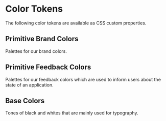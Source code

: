 
<Meta title="Design Tokens/Colors" />

# Color Tokens

The following color tokens are available as CSS custom properties.

## Primitive Brand Colors

Palettes for our brand colors.

<ColorPalette>
  <ColorItem
    title="Brand"
    subtitle="Brand Colors"
    colors={{
      50: "var(--hap-primitives-color-brand-50)",
      100: "var(--hap-primitives-color-brand-100)",
      200: "var(--hap-primitives-color-brand-200)",
      300: "var(--hap-primitives-color-brand-300)",
      400: "var(--hap-primitives-color-brand-400)",
      500: "var(--hap-primitives-color-brand-500)",
      600: "var(--hap-primitives-color-brand-600)",
      700: "var(--hap-primitives-color-brand-700)",
      800: "var(--hap-primitives-color-brand-800)",
      900: "var(--hap-primitives-color-brand-900)",
    }}
  />
  <ColorItem
    title="Neutral"
    subtitle="Neutral Colors"
    colors={{
      50: "var(--hap-primitives-color-neutral-50)",
      100: "var(--hap-primitives-color-neutral-100)",
      200: "var(--hap-primitives-color-neutral-200)",
      300: "var(--hap-primitives-color-neutral-300)",
      400: "var(--hap-primitives-color-neutral-400)",
      500: "var(--hap-primitives-color-neutral-500)",
      600: "var(--hap-primitives-color-neutral-600)",
      700: "var(--hap-primitives-color-neutral-700)",
      800: "var(--hap-primitives-color-neutral-800)",
      900: "var(--hap-primitives-color-neutral-900)",
    }}
  />
</ColorPalette>

## Primitive Feedback Colors

Palettes for our feedback colors which are used to inform users about the state
of an application.

<ColorPalette>
  <ColorItem
    title="Feedback Green"
    subtitle="Give some positive feedback"
    colors={{
      50: "var(--hap-primitives-color-feedback-green-50)",
      100: "var(--hap-primitives-color-feedback-green-100)",
      200: "var(--hap-primitives-color-feedback-green-200)",
      300: "var(--hap-primitives-color-feedback-green-300)",
      400: "var(--hap-primitives-color-feedback-green-400)",
      500: "var(--hap-primitives-color-feedback-green-500)",
      600: "var(--hap-primitives-color-feedback-green-600)",
      700: "var(--hap-primitives-color-feedback-green-700)",
      800: "var(--hap-primitives-color-feedback-green-800)",
      900: "var(--hap-primitives-color-feedback-green-900)",
    }}
  />
  <ColorItem
    title="Feedback Red"
    subtitle="Give some critical feedback"
    colors={{
      50: "var(--hap-primitives-color-feedback-red-50)",
      100: "var(--hap-primitives-color-feedback-red-100)",
      200: "var(--hap-primitives-color-feedback-red-200)",
      300: "var(--hap-primitives-color-feedback-red-300)",
      400: "var(--hap-primitives-color-feedback-red-400)",
      500: "var(--hap-primitives-color-feedback-red-500)",
      600: "var(--hap-primitives-color-feedback-red-600)",
      700: "var(--hap-primitives-color-feedback-red-700)",
      800: "var(--hap-primitives-color-feedback-red-800)",
      900: "var(--hap-primitives-color-feedback-red-900)",
    }}
  />
  <ColorItem
    title="Feedback Yellow"
    subtitle="Give some cautious feedback"
    colors={{
      50: "var(--hap-primitives-color-feedback-yellow-50)",
      100: "var(--hap-primitives-color-feedback-yellow-100)",
      200: "var(--hap-primitives-color-feedback-yellow-200)",
      300: "var(--hap-primitives-color-feedback-yellow-300)",
      400: "var(--hap-primitives-color-feedback-yellow-400)",
      500: "var(--hap-primitives-color-feedback-yellow-500)",
      600: "var(--hap-primitives-color-feedback-yellow-600)",
      700: "var(--hap-primitives-color-feedback-yellow-700)",
      800: "var(--hap-primitives-color-feedback-yellow-800)",
      900: "var(--hap-primitives-color-feedback-yellow-900)",
    }}
  />
</ColorPalette>

## Base Colors

Tones of black and whites that are mainly used for typography.

<ColorPalette>
  <ColorItem
    title="Base Black"
    colors={{
      primary: "var(--hap-primitives-color-base-blackprimary)",
      secondary: "var(--hap-primitives-color-base-blacksecondary)",
      tertiary: "var(--hap-primitives-color-base-blacktertiary)",
    }}
  />
  <ColorItem
    title="Base White"
    colors={{
      primary: "var(--hap-primitives-color-base-whiteprimary)",
      secondary: "var(--hap-primitives-color-base-whitesecondary)",
      tertiary: "var(--hap-primitives-color-base-whitetertiary)",
    }}
  />
</ColorPalette>
